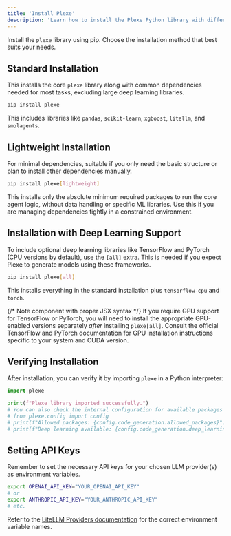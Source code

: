 ```yaml
---
title: 'Install Plexe'
description: 'Learn how to install the Plexe Python library with different dependency sets.'
---
```


Install the `plexe` library using pip. Choose the installation method that best suits your needs.

## Standard Installation

This installs the core `plexe` library along with common dependencies needed for most tasks, excluding large deep learning libraries.

```bash
pip install plexe
```

This includes libraries like `pandas`, `scikit-learn`, `xgboost`, `litellm`, and `smolagents`.

## Lightweight Installation

For minimal dependencies, suitable if you only need the basic structure or plan to install other dependencies manually.

```bash
pip install plexe[lightweight]
```

This installs only the absolute minimum required packages to run the core agent logic, without data handling or specific ML libraries. Use this if you are managing dependencies tightly in a constrained environment.

## Installation with Deep Learning Support

To include optional deep learning libraries like TensorFlow and PyTorch (CPU versions by default), use the `[all]` extra. This is needed if you expect Plexe to generate models using these frameworks.

```bash
pip install plexe[all]
```

This installs everything in the standard installation plus `tensorflow-cpu` and `torch`.

{/* Note component with proper JSX syntax */}
<Note>
  If you require GPU support for TensorFlow or PyTorch, you will need to install the appropriate GPU-enabled versions separately *after* installing `plexe[all]`. Consult the official TensorFlow and PyTorch documentation for GPU installation instructions specific to your system and CUDA version.
</Note>

## Verifying Installation

After installation, you can verify it by importing `plexe` in a Python interpreter:

```python
import plexe

print(f"Plexe library imported successfully.")
# You can also check the internal configuration for available packages
# from plexe.config import config
# print(f"Allowed packages: {config.code_generation.allowed_packages}")
# print(f"Deep learning available: {config.code_generation.deep_learning_available}")
```

## Setting API Keys

Remember to set the necessary API keys for your chosen LLM provider(s) as environment variables.

```bash
export OPENAI_API_KEY="YOUR_OPENAI_API_KEY"
# or
export ANTHROPIC_API_KEY="YOUR_ANTHROPIC_API_KEY"
# etc.
```

Refer to the [LiteLLM Providers documentation](https://docs.litellm.ai/docs/providers) for the correct environment variable names.